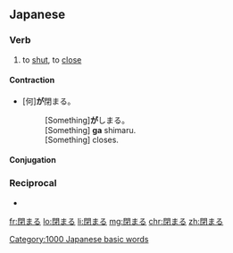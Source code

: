 ==Japanese==
{{ja-kanjitab|し|sort=しまる|yomi=kun}}

===Verb===
{{ja-verb|tr=intrans|type=1|しまる}}

# to [[shut]], to [[close]]

====Contraction====
*[何]'''が'''閉まる。
*:[Something]'''が'''しまる。
*:[Something] '''ga''' shimaru.
*:[Something] closes.

====Conjugation====
{{ja-go-ru|しま}}

===Reciprocal===
{{rfc-header|Reciprocal}}
*{{ja-r|閉める|しめる}}

[[Category:1000 Japanese basic words]]

[[fr:閉まる]]
[[lo:閉まる]]
[[li:閉まる]]
[[mg:閉まる]]
[[chr:閉まる]]
[[zh:閉まる]]